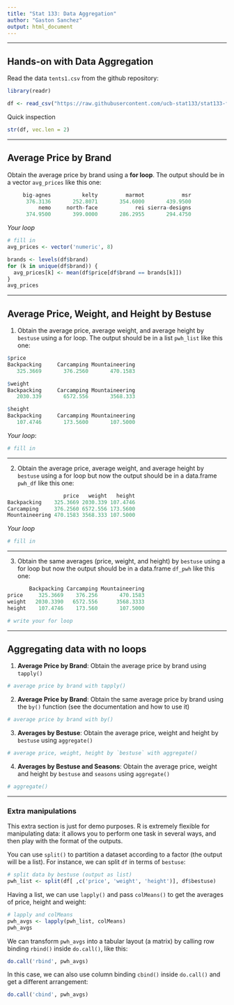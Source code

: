 ```yaml
---
title: "Stat 133: Data Aggregation"
author: "Gaston Sanchez"
output: html_document
---
```


-----

## Hands-on with Data Aggregation

Read the data `tents1.csv` from the github repository:
```r
library(readr)

df <- read_csv("https://raw.githubusercontent.com/ucb-stat133/stat133-fall-2015/master/data/tents1.csv")
```

Quick inspection
```r
str(df, vec.len = 2)
```


-----


## Average Price by Brand

Obtain the average price by brand using a __for loop__. The output should be in a vector `avg_prices` like this one:

```r
     big-agnes          kelty         marmot            msr 
      376.3136       252.8071       354.6000       439.9500
          nemo     north-face            rei sierra-designs 
      374.9500       399.0000       286.2955       294.4750
```

_Your loop_
```r
# fill in
avg_prices <- vector('numeric', 8)

brands <- levels(df$brand)
for (k in unique(df$brand)) {
  avg_prices[k] <- mean(df$price[df$brand == brands[k]])
}
avg_prices

```



-----

## Average Price, Weight, and Height by Bestuse

1. Obtain the average price, average weight, and average height by `bestuse` using a for loop. The output should be in a list `pwh_list` like this one:

```r
$price
Backpacking     Carcamping Mountaineering 
   325.3669       376.2560       470.1583

$weight
Backpacking     Carcamping Mountaineering 
   2030.339       6572.556       3568.333 

$height
Backpacking     Carcamping Mountaineering 
   107.4746       173.5600       107.5000 
```

_Your loop_:
```r
# fill in

```

-----

2. Obtain the average price, average weight, and average height by `bestuse` using a for loop but now the output should be in a data.frame `pwh_df` like this one:

```r
                  price   weight   height
Backpacking    325.3669 2030.339 107.4746
Carcamping     376.2560 6572.556 173.5600
Mountaineering 470.1583 3568.333 107.5000 
```

_Your loop_
```r
# fill in

```

-----

3. Obtain the same averages (price, weight, and height) by `bestuse` using a for loop but now the output should be in a data.frame `df_pwh` like this one:

```r
       Backpacking Carcamping Mountaineering
price     325.3669    376.256       470.1583
weight   2030.3390   6572.556      3568.3333
height    107.4746    173.560       107.5000 
```

```r
# write your for loop

```

-----

## Aggregating data with no loops

1. __Average Price by Brand__: Obtain the average price by brand using `tapply()`
```r
# average price by brand with tapply()

```

2. __Average Price by Brand__: Obtain the same average price by brand using the `by()` function (see the documentation and how to use it)

```r
# average price by brand with by()

```

3. __Averages by Bestuse__: Obtain the average price, weight and height by `bestuse` using `aggregate()`
```r
# average price, weight, height by `bestuse` with aggregate()

```

4. __Averages by Bestuse and Seasons__: Obtain the average price, weight and height by `bestuse` and `seasons` using `aggregate()`
```r
# aggregate()

```

-----

### Extra manipulations

This extra section is just for demo purposes. R is extremely flexible for manipulating data: it allows you to perform one task in several ways, and then play with the format of the outputs.

You can use `split()` to partition a dataset according to a factor (the output will be a list). For instance, we can split `df` in terms of `bestuse`:
```r
# split data by bestuse (output as list)
pwh_list <- split(df[ ,c('price', 'weight', 'height')], df$bestuse)
```

Having a list, we can use `lapply()` and pass `colMeans()` to get the averages of price, height and weight:
```r
# lapply and colMeans
pwh_avgs <- lapply(pwh_list, colMeans)
pwh_avgs
```

We can transform `pwh_avgs` into a tabular layout (a matrix) by calling row binding `rbind()` inside `do.call()`, like this:
```r
do.call('rbind', pwh_avgs)
```

In this case, we can also use column binding `cbind()` inside `do.call()` and get a different arrangement:
```r
do.call('cbind', pwh_avgs)
```